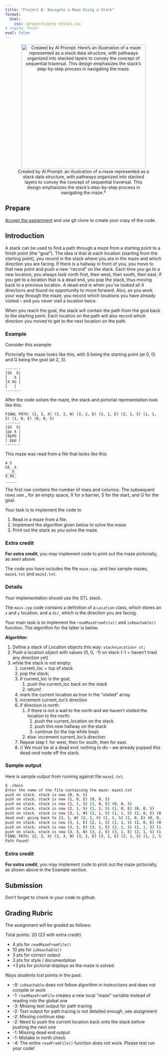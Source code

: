 ```yaml
---
title: "Project 8: Navigate a Maze Using a Stack"
format: 
  html:
    css: /projects/proj-styles.css
# engine: knitr
eval: false
---
```



<!-- ## Project 8: Navigate a Maze Using a Stack -->

<center><figure>

<img src="/projects/imgs/proj8-stack.png" alt="Created by AI Prompt: Here’s an illustration of a maze represented as a stack data structure, with pathways organized into stacked layers to convey the concept of sequential traversal. This design emphasizes the stack’s step-by-step process in navigating the maze." width="400"/>
<figcaption>Created by AI Prompt: an illustration of a maze represented as a stack data structure, with pathways organized into stacked layers to convey the concept of sequential traversal. This design emphasizes the stack’s step-by-step process in navigating the maze.*</figcaption>

</figure></center>

## Prepare

[Accept the assignment](https://classroom.github.com/a/3j-1oMeu) and use git clone to create your copy of the code.

## Introduction

A stack can be used to find a path through a maze from a starting point to a finish point (the "goal"). The idea is that at each location (starting from the starting point), you record in the stack where you are in the maze and which direction you are facing. If there is a hallway in front of you, you move to that new point and push a new "record" on the stack. Each time you go to a new location, you always look north first, then west, then south, then east. If you get to a location that is a dead end, you pop the stack, thus moving back to a previous location. A dead-end is when you've looked all 4 directions and found no opportunity to move forward. Also, as you work your way through the maze, you record which locations you have already visited -- and you never visit a location twice.

When you reach the goal, the stack will contain the path from the goal back to the starting point. Each location on the path will also record which direction you moved to get to the next location on the path.

### Example

Consider this example:

Pictorially the maze looks like this, with S being the starting point (at 0, 0) and G being the goal (at 2, 3).

```
-------
|SX  X|
|   X |
|X XG |
| 	|
-------
```

After the code solves the maze, the stack and pictorial representation look like this:

```
FINAL PATH: (2, 3, X) (3, 3, N) (3, 2, E) (3, 1, E) (2, 1, S) (1, 1, S) (1, 0, E) (0, 0, S)
-------
|SX  X|
|pp X |
|XpXG |
| ppp |
-------
```

This maze was read from a file that looks like this:

```
4 5
SX__X
___X_
X_XG_
_____
```

The first row contains the number of rows and columns. The subsequent rows use _ for an empty space, X for a barrier, S for the start, and G for the goal.

Your task is to implement the code to 

1. Read in a maze from a file.
2. Implement the algorithm given below to solve the maze.
3. Print out the stack as you solve the maze.

:::{.callout-important}
### Extra credit
**For extra credit**, you may implement code to print out the maze pictorially, as seen above.
:::

The code you have includes the file `maze.cpp`, and two sample mazes, `maze1.txt` and `maze2.txt`.

### Details

Your implementation should use the STL stack.

The `main.cpp` code contains a definition of a `Location` class, which stores an `x` and `y` location, and a `dir`, which is the direction you are facing.

Your main task is to implement the `readMazeFromFile()` and `isReachable()` function. The algorithm for the latter is below.

**Algorithm:**

1. Define a stack of Location objects this way: `stack<Location> st;`
2. Push a location object with values (0, 0, -1) on stack  (-1 = haven't tried any direction yet)
3. while the stack is not empty:
   1. current_loc = top of stack
   2. pop the stack;
   3. if current_loc is the goal, 
      1. push the current_loc back on the stack
      2. return!
   4. mark the current location as true in the "visited" array.
   5. increment current_loc's direction
   6. if direction is north:
      1. if there is not a wall to the north and we haven't visited the location to the north:
         1. push the current_location on the stack
         2. push this new hallway on the stack
         3. continue (to the top while loop)
      2. else: increment current_loc's direction
   7. Repeat step f. for west, then for south, then for east.
   8. // We must be at a dead end: nothing to do -- we already popped this dead-end node off the stack.

### Sample output

Here is sample output from running against file `maze1.txt`.

```.bash
$ ./main
Enter the name of the file containing the maze: maze1.txt
push on stack. stack is now (0, 0, S)
push on stack. stack is now (1, 0, E) (0, 0, S)
push on stack. stack is now (1, 1, S) (1, 0, E) (0, 0, S)
push on stack. stack is now (2, 1, S) (1, 1, S) (1, 0, E) (0, 0, S)
push on stack. stack is now (3, 1, W) (2, 1, S) (1, 1, S) (1, 0, E) (0, 0, S)
dead end: going back to (3, 1, W) (2, 1, S) (1, 1, S) (1, 0, E) (0, 0, S)
push on stack. stack is now (3, 1, E) (2, 1, S) (1, 1, S) (1, 0, E) (0, 0, S)
push on stack. stack is now (3, 2, E) (3, 1, E) (2, 1, S) (1, 1, S) (1, 0, E) (0, 0, S)
push on stack. stack is now (3, 3, N) (3, 2, E) (3, 1, E) (2, 1, S) (1, 1, S) (1, 0, E) (0, 0, S)
FINAL PATH: (2, 3, X) (3, 3, N) (3, 2, E) (3, 1, E) (2, 1, S) (1, 1, S) (1, 0, E) (0, 0, S)
Path Found!
```

:::{.callout-important}
### Extra credit
**For extra credit**, you may implement code to print out the maze pictorially, as shown above in the Example section.
:::

## Submission

Don't forget to check in your code to github.


## Grading Rubric

The assignment will be graded as follows:

Total points: 20 (23 with extra credit)

+ 4 pts for `readMazeFromFile()`
+ 10 pts for `isReachable()`
+ 3 pts for correct output
+ 3 pts for style / documentation
+ +3 pts for pictorial displays as the maze is solved.

Ways students lost points in the past:

+ -8: `isReachable` does not follow algorithm in instructions and does not compile or work 
+ -1: `readMazeFromFile` creates a new local "maze" variable instead of reading into the global one 
+ -3: Missing text output for path tracing
+ -2: Text output for path tracing is not detailed enough, see assignment 
+ -2: Missing continue step
+ -2: Need to push the current location back onto the stack before pushing the next one
+ -1: Missing dead end output
+ -1: Mistake in north check
+ -4: The entire `readFromFile()` function does not work. Please test run your code!
